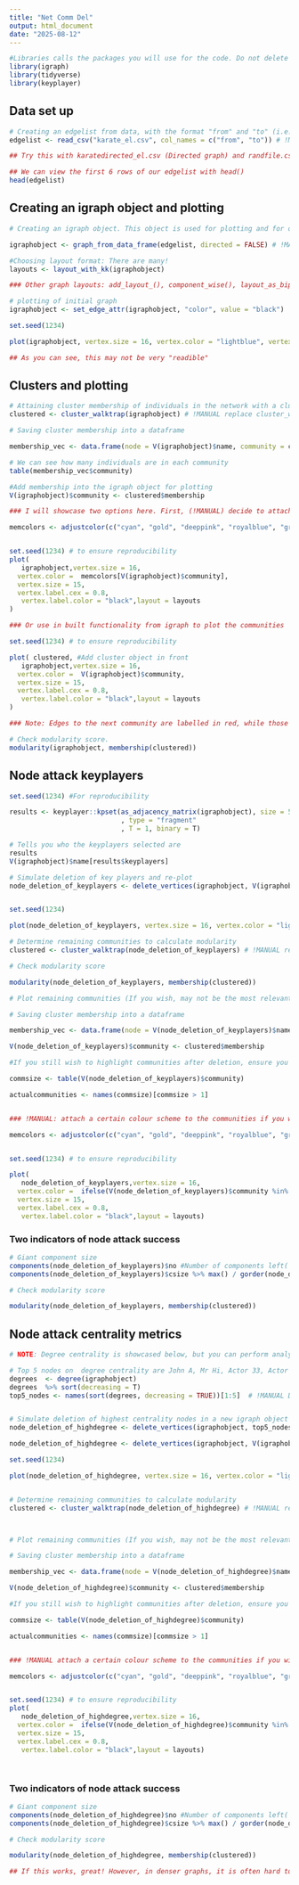 ---
title: "Net Comm Del"
output: html_document
date: "2025-08-12"
---


```{r setup}

                 
#Libraries calls the packages you will use for the code. Do not delete them from the setup!
library(igraph)
library(tidyverse)
library(keyplayer)


```


## Data set up

```{r , fig.width= 13 , fig.height = 12}
# Creating an edgelist from data, with the format "from" and "to" (i.e., from person A to person B)
edgelist <- read_csv("karate_el.csv", col_names = c("from", "to")) # !MANUAL:Input any file in an edgelist format here.

## Try this with karatedirected_el.csv (Directed graph) and randfile.csv (random dataset)

## We can view the first 6 rows of our edgelist with head()
head(edgelist)
```

## Creating an igraph object and plotting
```{r , fig.width= 13 , fig.height = 12}

# Creating an igraph object. This object is used for plotting and for obtaining data about the network.

igraphobject <- graph_from_data_frame(edgelist, directed = FALSE) # !MANUAL Change directed = TRUE for a directed graph. 

#Choosing layout format: There are many!
layouts <- layout_with_kk(igraphobject)

### Other graph layouts: add_layout_(), component_wise(), layout_as_bipartite(), layout_as_star(), layout_as_tree(), layout_in_circle(), layout_nicely(), layout_on_grid(), layout_on_sphere(), layout_randomly(), layout_with_dh(), layout_with_fr(), layout_with_gem(), layout_with_graphopt(), layout_with_kk(), layout_with_lgl(), layout_with_mds(), layout_with_sugiyama(), merge_coords(), norm_coords(), normalize()

# plotting of initial graph
igraphobject <- set_edge_attr(igraphobject, "color", value = "black")

set.seed(1234)

plot(igraphobject, vertex.size = 16, vertex.color = "lightblue", vertex.label.color = "black", vertex.label.cex = 0.8, layout = layouts)

## As you can see, this may not be very "readible"

```


## Clusters and plotting
```{r , fig.width= 13 , fig.height = 12}
# Attaining cluster membership of individuals in the network with a cluster walktrap algorithm, and saving it.
clustered <- cluster_walktrap(igraphobject) # !MANUAL replace cluster_walktrap(igraphobject) with cluster_infomap(igraphobject) if graph is directed.

# Saving cluster membership into a dataframe

membership_vec <- data.frame(node = V(igraphobject)$name, community = clustered$membership)

# We can see how many individuals are in each community
table(membership_vec$community)

#Add membership into the igraph object for plotting
V(igraphobject)$community <- clustered$membership

### I will showcase two options here. First, (!MANUAL) decide to attach a certain colour scheme to the communities

memcolors <- adjustcolor(c("cyan", "gold", "deeppink", "royalblue", "green"), alpha=.6)


set.seed(1234) # to ensure reproducibility
plot(
   igraphobject,vertex.size = 16,
  vertex.color =  memcolors[V(igraphobject)$community],
  vertex.size = 15,
  vertex.label.cex = 0.8,
   vertex.label.color = "black",layout = layouts
)

### Or use in built functionality from igraph to plot the communities

set.seed(1234) # to ensure reproducibility

plot( clustered, #Add cluster object in front
   igraphobject,vertex.size = 16,
  vertex.color =  V(igraphobject)$community,
  vertex.size = 15,
  vertex.label.cex = 0.8,
   vertex.label.color = "black",layout = layouts
)

### Note: Edges to the next community are labelled in red, while those within a community are labelled black!

# Check modularity score. 
modularity(igraphobject, membership(clustered))

```


## Node attack keyplayers
```{r , fig.width= 13 , fig.height = 12}

set.seed(1234) #For reproducibility

results <- keyplayer::kpset(as_adjacency_matrix(igraphobject), size = 5 # !MANUAL Decide how many keyplayers you want
                            , type = "fragment"
                            , T = 1, binary = T)

# Tells you who the keyplayers selected are
results
V(igraphobject)$name[results$keyplayers]

# Simulate deletion of key players and re-plot
node_deletion_of_keyplayers <- delete_vertices(igraphobject, V(igraphobject)$name %in% V(igraphobject)$name[results$keyplayers])


set.seed(1234)

plot(node_deletion_of_keyplayers, vertex.size = 16, vertex.color = "lightblue", vertex.label.color = "black", vertex.label.cex = 0.8, layout = layouts)

# Determine remaining communities to calculate modularity
clustered <- cluster_walktrap(node_deletion_of_keyplayers) # !MANUAL replace cluster_walktrap(igraphobject) with cluster_infomap(igraphobject) if graph is directed.

# Check modularity score

modularity(node_deletion_of_keyplayers, membership(clustered))

# Plot remaining communities (If you wish, may not be the most relevant question after deletions)

# Saving cluster membership into a dataframe

membership_vec <- data.frame(node = V(node_deletion_of_keyplayers)$name, community = clustered$membership)

V(node_deletion_of_keyplayers)$community <- clustered$membership

#If you still wish to highlight communities after deletion, ensure you are plotting communities with > 1 size since nodes might be isolated

commsize <- table(V(node_deletion_of_keyplayers)$community)

actualcommunities <- names(commsize)[commsize > 1]


### !MANUAL: attach a certain colour scheme to the communities if you wish 

memcolors <- adjustcolor(c("cyan", "gold", "deeppink", "royalblue", "green"), alpha=.6)


set.seed(1234) # to ensure reproducibility

plot(
   node_deletion_of_keyplayers,vertex.size = 16,
  vertex.color =  ifelse(V(node_deletion_of_keyplayers)$community %in% actualcommunities, memcolors[V(node_deletion_of_keyplayers)$community], "white"),
  vertex.size = 15,
  vertex.label.cex = 0.8,
   vertex.label.color = "black",layout = layouts)
```

### Two indicators of node attack success
```{r , fig.width= 13 , fig.height = 12}

# Giant component size
components(node_deletion_of_keyplayers)$no #Number of components left( isolated nodes and any seperated communities)
components(node_deletion_of_keyplayers)$csize %>% max() / gorder(node_deletion_of_keyplayers)

# Check modularity score

modularity(node_deletion_of_keyplayers, membership(clustered))

```




## Node attack centrality metrics

```{r , fig.width= 13 , fig.height = 12}
# NOTE: Degree centrality is showcased below, but you can perform analysis and node attack based on betweenness and closeness centrality by replacing degree(igraphobject) with betweenness(igraphobject) or closeness(igraphobject)

# Top 5 nodes on  degree centrality are John A, Mr Hi, Actor 33, Actor 3, Actor 2
degrees  <- degree(igraphobject) 
degrees  %>% sort(decreasing = T)
top5_nodes <- names(sort(degrees, decreasing = TRUE))[1:5]  # !MANUAL Decide how many top nodes you want


# Simulate deletion of highest centrality nodes in a new igraph object
node_deletion_of_highdegree <- delete_vertices(igraphobject, top5_nodes)

node_deletion_of_highdegree <- delete_vertices(igraphobject, V(igraphobject)$name %in% c("Mr Hi", "John A", "Actor 33", "Actor 3", "Actor 2")) 

set.seed(1234)

plot(node_deletion_of_highdegree, vertex.size = 16, vertex.color = "lightblue", vertex.label.color = "black", vertex.label.cex = 0.8, layout = layouts)


# Determine remaining communities to calculate modularity
clustered <- cluster_walktrap(node_deletion_of_highdegree) # !MANUAL replace cluster_walktrap(igraphobject) with cluster_infomap(igraphobject) if graph is directed.



# Plot remaining communities (If you wish, may not be the most relevant question after deletions)

# Saving cluster membership into a dataframe

membership_vec <- data.frame(node = V(node_deletion_of_highdegree)$name, community = clustered$membership)

V(node_deletion_of_highdegree)$community <- clustered$membership

#If you still wish to highlight communities after deletion, ensure you are plotting communities with > 1 size since nodes might be isolated

commsize <- table(V(node_deletion_of_highdegree)$community)

actualcommunities <- names(commsize)[commsize > 1]


### !MANUAL attach a certain colour scheme to the communities if you wish 

memcolors <- adjustcolor(c("cyan", "gold", "deeppink", "royalblue", "green"), alpha=.6)


set.seed(1234) # to ensure reproducibility
plot(
   node_deletion_of_highdegree,vertex.size = 16,
  vertex.color =  ifelse(V(node_deletion_of_highdegree)$community %in% actualcommunities, memcolors[V(node_deletion_of_highdegree)$community], "white"),
  vertex.size = 15,
  vertex.label.cex = 0.8,
   vertex.label.color = "black",layout = layouts)




```


### Two indicators of node attack success
```{r , fig.width= 13 , fig.height = 12}
# Giant component size
components(node_deletion_of_highdegree)$no #Number of components left( isolated nodes and any seperated communities)
components(node_deletion_of_highdegree)$csize %>% max() / gorder(node_deletion_of_highdegree)

# Check modularity score

modularity(node_deletion_of_highdegree, membership(clustered))

## If this works, great! However, in denser graphs, it is often hard to tell wich centrality metrics are more important, and there is often redundancy in deleting the highest nodes of certain centrality metrics. Centrality scores will likely change after each deletion, and some times deleting one node instead of a few is enough to seperate a certain segment of the network.


```




